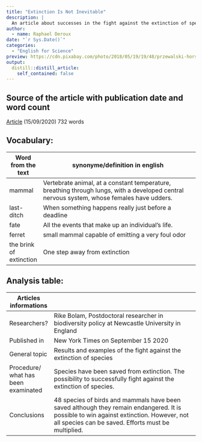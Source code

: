 ```yaml
---
title: "Extinction Is Not Inevitable"
description: |
  An article about successes in the fight against the extinction of species
author: 
  - name: Raphael Deroux
date: "`r Sys.Date()`"
categories:
  - "English for Science"
preview: https://cdn.pixabay.com/photo/2018/05/19/19/48/przewalski-horses-3414202_1280.jpg
output:
  distill::distill_article:
    self_contained: false
---
```


## Source of the article with publication date and word count

[Article](https://www.nytimes.com/2020/09/12/science/extinction-species-conservation.html) (15/09/2020) 732 words

## Vocabulary:

| Word from the text      | synonyme/definition in english                                                                                                             |
|-------------------------|--------------------------------------------------------------------------------------------------------------------------------------------|
| mammal                  | Vertebrate animal, at a constant temperature, breathing through lungs, with a developed central nervous system, whose females have udders. |
| last-ditch              | When something happens really just before a deadline                                                                                       |
| fate                    | All the events that make up an individual's life.                                                                                          |
| ferret                  | small mammal capable of emitting a very foul odor                                                                                          |
| the brink of extinction | One step away from extinction 

## Analysis table:

| Articles informations               |                                                                                                                                                                                               |
|-------------------------------------|-----------------------------------------------------------------------------------------------------------------------------------------------------------------------------------------------|
| Researchers?                        | Rike Bolam, Postdoctoral researcher in biodiversity policy at Newcastle University in England                                                                                                                                                                                   |
| Published in                        | New York Times on September 15 2020                                                                                                              |
| General topic                       | Results and examples of the fight against the extinction of species                                                                                                                           |
| Procedure/ what has been examinated | Species have been saved from extinction. The possibility to successfully fight against the extinction of species.                                                                             |
| Conclusions                         | 48 species of birds and mammals have been saved although they remain endangered. It is possible to win against extinction. However, not all species can be saved. Efforts must be multiplied. |

